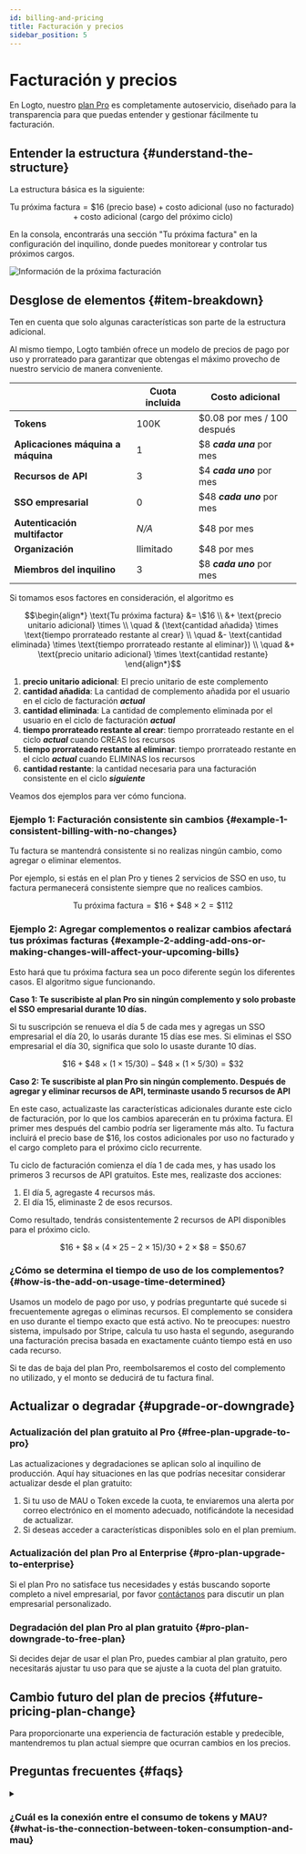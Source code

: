 ```yaml
---
id: billing-and-pricing
title: Facturación y precios
sidebar_position: 5
---
```


# Facturación y precios

En Logto, nuestro [plan Pro](https://logto.io/pricing) es completamente autoservicio, diseñado para la transparencia para que puedas entender y gestionar fácilmente tu facturación.

## Entender la estructura \{#understand-the-structure}

La estructura básica es la siguiente:

```math
\text{Tu próxima factura} = \$16\text{ (precio base)} + \text{costo adicional (uso no facturado)} + \text{costo adicional (cargo del próximo ciclo)}
```

En la consola, encontrarás una sección "Tu próxima factura" en la configuración del inquilino, donde puedes monitorear y controlar tus próximos cargos.

![Información de la próxima facturación](./assets/next-billing-info.png)

## Desglose de elementos \{#item-breakdown}

Ten en cuenta que solo algunas características son parte de la estructura adicional.

Al mismo tiempo, Logto también ofrece un modelo de precios de pago por uso y prorrateado para garantizar que obtengas el máximo provecho de nuestro servicio de manera conveniente.

|                                    | Cuota incluida | Costo adicional             |
| ---------------------------------- | -------------- | --------------------------- |
| **Tokens**                         | 100K           | $0.08 por mes / 100 después |
| **Aplicaciones máquina a máquina** | 1              | $8 **_cada una_** por mes   |
| **Recursos de API**                | 3              | $4 **_cada uno_** por mes   |
| **SSO empresarial**                | 0              | $48 **_cada uno_** por mes  |
| **Autenticación multifactor**      | _N/A_          | $48 por mes                 |
| **Organización**                   | Ilimitado      | $48 por mes                 |
| **Miembros del inquilino**         | 3              | $8 **_cada uno_** por mes   |

Si tomamos esos factores en consideración, el algoritmo es

```math
\begin{align*}
\text{Tu próxima factura} &= \$16 \\
&+ \text{precio unitario adicional} \times \\
\quad & (\text{cantidad añadida} \times \text{tiempo prorrateado restante al crear} \\
\quad &- \text{cantidad eliminada} \times \text{tiempo prorrateado restante al eliminar}) \\
\quad &+ \text{precio unitario adicional} \times \text{cantidad restante}
\end{align*}
```

1. **precio unitario adicional**: El precio unitario de este complemento
2. **cantidad añadida**: La cantidad de complemento añadida por el usuario en el ciclo de facturación **_actual_**
3. **cantidad eliminada**: La cantidad de complemento eliminada por el usuario en el ciclo de facturación **_actual_**
4. **tiempo prorrateado restante al crear**: tiempo prorrateado restante en el ciclo **_actual_** cuando CREAS los recursos
5. **tiempo prorrateado restante al eliminar**: tiempo prorrateado restante en el ciclo **_actual_** cuando ELIMINAS los recursos
6. **cantidad restante**: la cantidad necesaria para una facturación consistente en el ciclo **_siguiente_**

Veamos dos ejemplos para ver cómo funciona.

### Ejemplo 1: Facturación consistente sin cambios \{#example-1-consistent-billing-with-no-changes}

Tu factura se mantendrá consistente si no realizas ningún cambio, como agregar o eliminar elementos.

Por ejemplo, si estás en el plan Pro y tienes 2 servicios de SSO en uso, tu factura permanecerá consistente siempre que no realices cambios.

```math
\text{Tu próxima factura} = \$ 16 + \$ 48 \times 2 = \$ 112
```

### Ejemplo 2: Agregar complementos o realizar cambios afectará tus próximas facturas \{#example-2-adding-add-ons-or-making-changes-will-affect-your-upcoming-bills}

Esto hará que tu próxima factura sea un poco diferente según los diferentes casos. El algoritmo sigue funcionando.

**Caso 1: Te suscribiste al plan Pro sin ningún complemento y solo probaste el SSO empresarial durante 10 días.**

Si tu suscripción se renueva el día 5 de cada mes y agregas un SSO empresarial el día 20, lo usarás durante 15 días ese mes. Si eliminas el SSO empresarial el día 30, significa que solo lo usaste durante 10 días.

```math
\$16 + \$48 \times (1 \times 15 / 30) - \$48 \times (1 \times 5 / 30) = \$32
```

**Caso 2: Te suscribiste al plan Pro sin ningún complemento. Después de agregar y eliminar recursos de API, terminaste usando 5 recursos de API**

En este caso, actualizaste las características adicionales durante este ciclo de facturación, por lo que los cambios aparecerán en tu próxima factura. El primer mes después del cambio podría ser ligeramente más alto. Tu factura incluirá el precio base de $16, los costos adicionales por uso no facturado y el cargo completo para el próximo ciclo recurrente.

Tu ciclo de facturación comienza el día 1 de cada mes, y has usado los primeros 3 recursos de API gratuitos. Este mes, realizaste dos acciones:

1. El día 5, agregaste 4 recursos más.
2. El día 15, eliminaste 2 de esos recursos.

Como resultado, tendrás consistentemente 2 recursos de API disponibles para el próximo ciclo.

```math
\$16 + \$8 \times (4 \times 25 - 2 \times 15) / 30 + 2 \times \$8 = \$50.67
```

### ¿Cómo se determina el tiempo de uso de los complementos? \{#how-is-the-add-on-usage-time-determined}

Usamos un modelo de pago por uso, y podrías preguntarte qué sucede si frecuentemente agregas o eliminas recursos. El complemento se considera en uso durante el tiempo exacto que está activo. No te preocupes: nuestro sistema, impulsado por Stripe, calcula tu uso hasta el segundo, asegurando una facturación precisa basada en exactamente cuánto tiempo está en uso cada recurso.

Si te das de baja del plan Pro, reembolsaremos el costo del complemento no utilizado, y el monto se deducirá de tu factura final.

## Actualizar o degradar \{#upgrade-or-downgrade}

### Actualización del plan gratuito al Pro \{#free-plan-upgrade-to-pro}

Las actualizaciones y degradaciones se aplican solo al inquilino de producción. Aquí hay situaciones en las que podrías necesitar considerar actualizar desde el plan gratuito:

1. Si tu uso de MAU o Token excede la cuota, te enviaremos una alerta por correo electrónico en el momento adecuado, notificándote la necesidad de actualizar.
2. Si deseas acceder a características disponibles solo en el plan premium.

### Actualización del plan Pro al Enterprise \{#pro-plan-upgrade-to-enterprise}

Si el plan Pro no satisface tus necesidades y estás buscando soporte completo a nivel empresarial, por favor [contáctanos](https://logto.io/contact) para discutir un plan empresarial personalizado.

### Degradación del plan Pro al plan gratuito \{#pro-plan-downgrade-to-free-plan}

Si decides dejar de usar el plan Pro, puedes cambiar al plan gratuito, pero necesitarás ajustar tu uso para que se ajuste a la cuota del plan gratuito.

## Cambio futuro del plan de precios \{#future-pricing-plan-change}

Para proporcionarte una experiencia de facturación estable y predecible, mantendremos tu plan actual siempre que ocurran cambios en los precios.

## Preguntas frecuentes \{#faqs}

<details>

<summary>

### ¿Cuál es la conexión entre el consumo de tokens y MAU? \{#what-is-the-connection-between-token-consumption-and-mau}

</summary>

Logto utiliza autenticación basada en tokens. Un inicio de sesión de un solo usuario una vez podría implicar el consumo de dos o tres tokens: Token de ID, Token de acceso y Token de actualización. Si utilizas características como M2M u Organización, también pueden estar involucrados tokens adicionales, como tokens M2M o tokens de organización. El consumo de tokens depende de cómo los usuarios interactúan con tu sistema. Para ayudarte a rastrear esto, ofrecemos monitoreo de uso de tokens en tiempo real en la <CloudLink to="/dashboard">Consola > Tablero</CloudLink>. Aquí hay un ejemplo: nuestro plan gratuito ofrece 100k tokens gratis, lo que puede soportar aproximadamente entre 30k-50k MAU (Usuarios Activos Mensuales).

</details>
